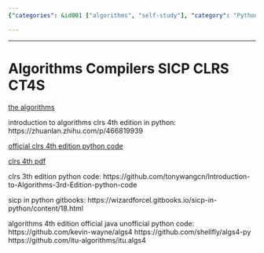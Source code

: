 ```yaml
---
{"categories": &id001 ["algorithms", "self-study"], "category": "Python Programming", "date": "2023-12-22 23:52:59", "description": "This article offers a collection of resources for learning algorithms, compilers, and programming. It includes introductions to the Algorithms book in Python, official CLRS 4th edition Python code, alternative Python implementations of CLRS, SICP in Python, and unofficial Python versions of the Algorithms 4th edition.", "tags": *id001, "title": "Algorithms Compilers SICP CLRS CT4S"}

---
```


------

# Algorithms Compilers SICP CLRS CT4S

[the algorithms](https://the-algorithms.com/)

introduction to algorithms clrs 4th edition in python:
https://zhuanlan.zhihu.com/p/466819939

[official clrs 4th edition python code](https://github.com/James4Ever0/CLRS-Python-Implementation)

[clrs 4th pdf](https://github.com/GenoWong/IntroductionToAlgorithms/blob/main/Introduction.to.Algorithms.4th.pdf)

clrs 3th edition python code:
https://github.com/tonywangcn/Introduction-to-Algorithms-3rd-Edition-python-code

sicp in python gitbooks:
https://wizardforcel.gitbooks.io/sicp-in-python/content/18.html

algorithms 4th edition official java unofficial python code:
https://github.com/kevin-wayne/algs4
https://github.com/shellfly/algs4-py
https://github.com/itu-algorithms/itu.algs4

